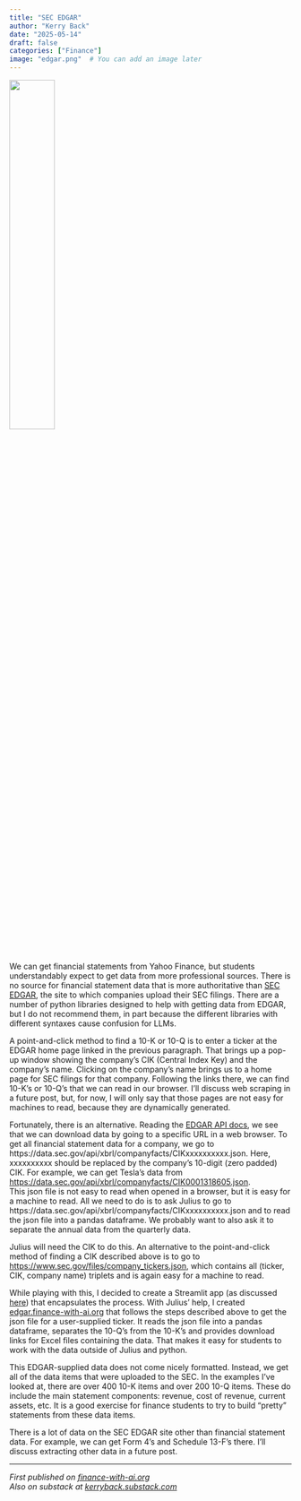 ```yaml
---
title: "SEC EDGAR"
author: "Kerry Back"
date: "2025-05-14"
draft: false
categories: ["Finance"]
image: "edgar.png"  # You can add an image later
---
```


![](edgar.png){width=40% fig-align="center"}

We can get financial statements from Yahoo Finance, but students understandably expect to get data from more professional sources.  There is no source for financial statement data that is more authoritative than [SEC EDGAR](https://www.sec.gov/search-filings), the site to which companies upload their SEC filings.  There are a number of python libraries designed to help with getting data from EDGAR, but I do not recommend them, in part because the different libraries with different syntaxes cause confusion for LLMs.

A point-and-click method to find a 10-K or 10-Q is to enter a ticker at the EDGAR home page linked in the previous paragraph.  That brings up a pop-up window showing the company's CIK (Central Index Key) and the company's name.  Clicking on the company's name brings us to a home page for SEC filings for that company.  Following the links there, we can find 10-K's or 10-Q's that we can read in our browser.  I'll discuss web scraping in a future post, but, for now, I will only say that those pages are not easy for machines to read, because they are dynamically generated.

Fortunately, there is an alternative.  Reading the [EDGAR API docs](https://www.sec.gov/search-filings/edgar-application-programming-interfaces), we see that we can download data by going to a specific URL in a web browser.  To get all financial statement data for a company, we go to  https://data.sec.gov/api/xbrl/companyfacts/CIKxxxxxxxxxx.json.  Here, xxxxxxxxxx should be replaced by the company's 10-digit (zero padded) CIK. 
For example, we can get Tesla's data from
[https://data.sec.gov/api/xbrl/companyfacts/CIK0001318605.json](https://data.sec.gov/api/xbrl/companyfacts/CIK0001318605.json).  
This json file is not easy to read when opened in a browser, but it is easy for a machine to read.  All we need to do is to ask Julius to go to https://data.sec.gov/api/xbrl/companyfacts/CIKxxxxxxxxxx.json and to read the json file into a pandas dataframe.  We probably want to also ask it to separate the annual data from the quarterly data. 

Julius will need the CIK to do this.  An alternative to the point-and-click method of finding a CIK described above is to go to [https://www.sec.gov/files/company_tickers.json](https://www.sec.gov/files/company_tickers.json), which contains all (ticker, CIK, company name) triplets and is again easy for a machine to read.  

While playing with this, I decided to create a Streamlit app (as discussed [here](https://finance-with-ai.org/posts/07-apps/)) that encapsulates the process. With Julius' help, I created [edgar.finance-with-ai.org](https://edgar.finance-with-ai.org) that follows the steps described above to get the json file for a user-supplied ticker.  It reads the json file into a pandas dataframe, separates the 10-Q's from the 10-K's and provides download links for Excel files containing the data.  That makes it easy for students to work with the data outside of Julius and python.

This EDGAR-supplied data does not come nicely formatted.  Instead, we get all of the data items that were uploaded to the SEC.  In the examples I've looked at, there are over 400 10-K items and over 200 10-Q items.  These do include the main statement components: revenue, cost of revenue, current assets, etc.  It is a good exercise for finance students to try to build "pretty" statements from these data items.

There is a lot of data on the SEC EDGAR site other than financial statement data.  For example, we can get Form 4's and Schedule 13-F's there.  I'll discuss extracting other data in a future post.






---

*First published on [finance-with-ai.org](https://finance-with-ai.org)* <br>
*Also on substack at [kerryback.substack.com](https://kerryback.substack.com)*